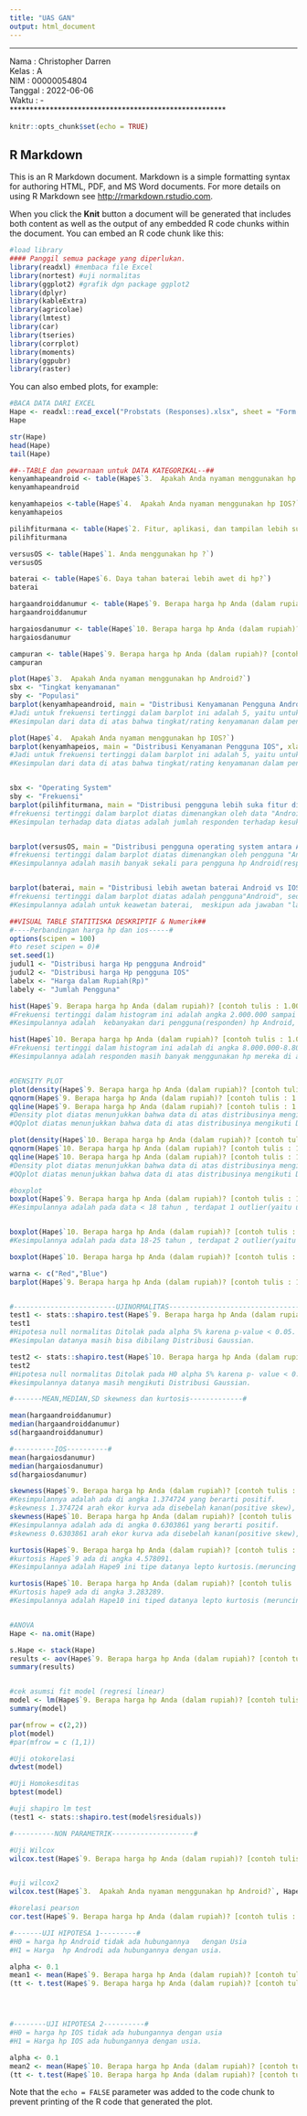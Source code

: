 ---
title: "UAS GAN"
output: html_document
---

******************************************************   
Nama     : Christopher Darren        
Kelas    : A       
NIM      : 00000054804    
Tanggal  : 2022-06-06      
Waktu    : -     
****************************************************** 

```{r setup, include=FALSE}
knitr::opts_chunk$set(echo = TRUE)
```

## R Markdown

This is an R Markdown document. Markdown is a simple formatting syntax for authoring HTML, PDF, and MS Word documents. For more details on using R Markdown see <http://rmarkdown.rstudio.com>.

When you click the **Knit** button a document will be generated that includes both content as well as the output of any embedded R code chunks within the document. You can embed an R code chunk like this:

```{r cars}
#load library
#### Panggil semua package yang diperlukan.
library(readxl) #membaca file Excel
library(nortest) #uji normalitas
library(ggplot2) #grafik dgn package ggplot2
library(dplyr)
library(kableExtra)
library(agricolae)
library(lmtest)
library(car)
library(tseries)
library(corrplot)
library(moments)
library(ggpubr)
library(raster)
```

You can also embed plots, for example:

```{r pressure, echo=FALSE}
#BACA DATA DARI EXCEL
Hape <- readxl::read_excel("Probstats (Responses).xlsx", sheet = "Form Responses 1")
Hape 

str(Hape)
head(Hape)
tail(Hape)

```



```{r pressure, echo=FALSE}

##--TABLE dan pewarnaan untuk DATA KATEGORIKAL--##
kenyamhapeandroid <- table(Hape$`3.  Apakah Anda nyaman menggunakan hp Android?`)
kenyamhapeandroid

kenyamhapeios <-table(Hape$`4.  Apakah Anda nyaman menggunakan hp IOS?`)
kenyamhapeios

pilihfiturmana <- table(Hape$`2. Fitur, aplikasi, dan tampilan lebih suka yang mana ? (security, apps ekslusif,  icon, system update, kustomisasi OS, UI , UX dan multitasking)`)
pilihfiturmana

versusOS <- table(Hape$`1. Anda menggunakan hp ?`)
versusOS

baterai <- table(Hape$`6. Daya tahan baterai lebih awet di hp?`)
baterai

hargaandroiddanumur <- table(Hape$`9. Berapa harga hp Anda (dalam rupiah)? [contoh tulis : 1.000.000]`, Hape$Umur)
hargaandroiddanumur

hargaiosdanumur <- table(Hape$`10. Berapa harga hp Anda (dalam rupiah)? [contoh tulis : 1.000.000]`, Hape$Umur)
hargaiosdanumur

campuran <- table(Hape$`9. Berapa harga hp Anda (dalam rupiah)? [contoh tulis : 1.000.000]`, Hape$`10. Berapa harga hp Anda (dalam rupiah)? [contoh tulis : 1.000.000]`)
campuran

plot(Hape$`3.  Apakah Anda nyaman menggunakan hp Android?`)
sbx <- "Tingkat kenyamanan"
sby <- "Populasi"
barplot(kenyamhapeandroid, main = "Distribusi Kenyamanan Pengguna Android", xlab = sbx ,ylab = sby ,col = c(6,7,8,9,10), legend.text = c( "2 = Tidak nyaman", "3 = Cukup", "4 = Nyaman", "5 = Sangat Nyaman"))
#Jadi untuk frekuensi tertinggi dalam barplot ini adalah 5, yaitu untuk si pengguna yang kenyamanannya"Sangat Nyaman", diikuti oleh frekuensi tengah tertinggi yaitu 4 untuk si pengguna kenyamanan "Nyaman" dan yang terakhir untuk si frekuensi rendah yaitu  2 untuk si pengguna kenyamanan "Tidak Nyaman". Note: dalam data ini frekuensi 1 untuk si pengguna "Sangat Tidak Nyaman"... responden tidak ada yang mengisi di bagian ini maka dari itu,  di system R tidak mendetek adanya data untuk frekuensi 1.
#Kesimpulan dari data di atas bahwa tingkat/rating kenyamanan dalam penggunaan Android oleh responden saya paling besar di tingkat/rating 5 yakni "Sangat Nyaman", diikuti oleh tingkat/rating 4 yakni "Nyaman"  dan paling kecil di tingkat/rating 2 yaitu "tidak nyaman".

plot(Hape$`4.  Apakah Anda nyaman menggunakan hp IOS?`)
barplot(kenyamhapeios, main = "Distribusi Kenyamanan Pengguna IOS", xlab = sbx ,ylab = sby , col = c(11,12,13,14,15), legend.text = c( "1 = Sangat tidak nyaman", "2 = Tidak nyaman", "3 = Cukup", "4 = Nyaman", "5 = Sangat Nyaman"))
#Jadi untuk frekuensi tertinggi dalam barplot ini adalah 5, yaitu untuk si pengguna yang kenyamanannya"Sangat Nyaman", diikuti oleh frekuensi tengah tertinggi yaitu 3 untuk si pengguna kenyamanan "Cukup" dan yang terakhir untuk si frekuensi rendah yaitu  1 untuk si pengguna kenyamanan "Sangat tidak Nyaman".
#Kesimpulan dari data di atas bahwa tingkat/rating kenyamanan dalam penggunaan IOS oleh responden saya paling besar di tingkat/rating 5 yakni "Sangat Nyaman", diikuti oleh tingkat/rating 3 yakni "Cukup"  dan paling kecil di tingkat/rating 1 yaitu "Sangat tidak nyaman".


sbx <- "Operating System"
sby <- "Frekuensi"
barplot(pilihfiturmana, main = "Distribusi pengguna lebih suka fitur di OS apa?(security,apps,system update, dll)", xlab = sbx, ylab = sby, col = c(16,17))
#frekuensi tertinggi dalam barplot diatas dimenangkan oleh data "Android", sedangkan frekuensi terendah dipegang oleh "IOS".
#Kesimpulan terhadap data diatas adalah jumlah responden terhadap kesukaan fitur OS Android bisa dikatakan banyak sedangkan untuk  jumlah responden yang menjawab IOS bisa dibilang sedikit.


barplot(versusOS, main = "Distribusi pengguna operating system antara Android dan IOS", xlab = sbx, col = c(18,19))
#frekuensi tertinggi dalam barplot diatas dimenangkan oleh pengguna "Android", sedangkan frekuensi terendah dipegang oleh pengguna "IOS".
#Kesimpulannya adalah masih banyak sekali para pengguna hp Android(responden saya) ketimbang penggunaan hp IOS yang cenderung sedikit.


barplot(baterai, main = "Distribusi lebih awetan baterai Android vs IOS?", col = c(20,21, 22, 24, 25,26,27,28), legend.text = c("Android", "IOS", "lain-lain"))
#frekuensi tertinggi dalam barplot diatas adalah pengguna"Android", sedangkan frekuensi terendahnya dipegang oleh pengguna "IOS" dan frekuensi lain-lain  selebihnya menjawab "tergantung merek/tipe hp".
#Kesimpulannya adalah untuk keawetan baterai,  meskipun ada jawaban "lain-lain" dari responden tetap saja responden lebih menjawab Android ketimbang IOS. Yang bisa saya simpulkan sementara bahwa Hp Android lebih irit baterainya daripada IOS, tetapi jawaban ini belum tentu benar karena bisa saja berbeda beda tidak ideal pemakaian antara 1 pengguna dengan pengguna laennya.

```

```{r pressure, echo=FALSE}
##VISUAL TABLE STATITISKA DESKRIPTIF & Numerik##
#----Perbandingan harga hp dan ios-----#
options(scipen = 100)
#to reset scipen = 0)#
set.seed(1)
judul1 <- "Distribusi harga Hp pengguna Android"
judul2 <- "Distribusi harga Hp pengguna IOS"
labelx <- "Harga dalam Rupiah(Rp)"
labely <- "Jumlah Pengguna"

hist(Hape$`9. Berapa harga hp Anda (dalam rupiah)? [contoh tulis : 1.000.000]`, xlim = c(1000000,12000000), main = judul1, xlab = labelx)
#Frekuensi tertinggi dalam histogram ini adalah angka 2.000.000 sampai dengan 3.000.000, dan yang paling rendah di kisaran angka 10.000.000 sampai dengan 11.000.000
#Kesimpulannya adalah  kebanyakan dari pengguna(responden) hp Android, harga hape mereka paling banyak ada di kisaraan 2.000.000 - 3.000.000 sehingga bisa saya bilang di harga segitu paling banyak diincar oleh responden, sedangkan hanya sedikit responden yang memiliki hape di harga 7.000.000-10.000.000.

hist(Hape$`10. Berapa harga hp Anda (dalam rupiah)? [contoh tulis : 1.000.000]`, xlim = c(3000000,15000000), main = judul2, xlab = labelx)
#Frekuensi tertinggi dalam histogram ini adalah di angka 8.000.000-8.800.000, dan frekuensi paling rendah di angka 15.000.000+ .
#Kesimpulannya adalah responden masih banyak menggunakan hp mereka di angka 8.000.000 -an dan keatas,(kemungkinan iphone seri lawas dibawah iphone 10), sedangkan hanya sedikit data untuk angka 15.000.000+(kemungkinan di Iphone 10 sampai Iphone 12.   


#DENSITY PLOT
plot(density(Hape$`9. Berapa harga hp Anda (dalam rupiah)? [contoh tulis : 1.000.000]`), main = "Density plot harga hp Android")
qqnorm(Hape$`9. Berapa harga hp Anda (dalam rupiah)? [contoh tulis : 1.000.000]`, main = "Density QQplot harga hp Android")
qqline(Hape$`9. Berapa harga hp Anda (dalam rupiah)? [contoh tulis : 1.000.000]`,col = "red")
#Density plot diatas menunjukkan bahwa data di atas distribusinya mengikuti Distribusi Gaussian/Normal.
#QQplot diatas menunjukkan bahwa data di atas distribusinya mengikuti Distribusi Gaussian/Normal.

plot(density(Hape$`10. Berapa harga hp Anda (dalam rupiah)? [contoh tulis : 1.000.000]`), main = "Density plot harga hp IOS")
qqnorm(Hape$`10. Berapa harga hp Anda (dalam rupiah)? [contoh tulis : 1.000.000]`, main = "Density QQplot harga hp IOS")
qqline(Hape$`10. Berapa harga hp Anda (dalam rupiah)? [contoh tulis : 1.000.000]`, col = "blue")
#Density plot diatas menunjukkan bahwa data di atas distribusinya mengikuti Distribusi Gaussian/Normal.
#QQplot diatas menunjukkan bahwa data di atas distribusinya mengikuti Distribusi Gaussian/Normal.

#boxplot
boxplot(Hape$`9. Berapa harga hp Anda (dalam rupiah)? [contoh tulis : 1.000.000]` ~ Hape$Umur, main = "Boxplot perbandingan umur dengan harga hp Android", ylab= "Harga dalam Rupiah(Rp)")
#Kesimpulannya adalah pada data < 18 tahun , terdapat 1 outlier(yaitu untuk harga hp yang keluar dari box/chart bisa diliat di kisaran 7 jt), pada data 18-25 tahun ada 6 outlier(yakni harga hpnya yang off-chart di kisaran 8jt sampai dengan 10jt. Untuk median boxplot terbesarnya ada di umur 25-55 tahun dant yang paling terkecil ada di data < 18 tahun.


boxplot(Hape$`10. Berapa harga hp Anda (dalam rupiah)? [contoh tulis : 1.000.000]` ~ Hape$Umur, main = "Boxplot perbandingan umur dengan harga hp IOS", ylab = "Harga dalam Rupiah(Rp)")
#Kesimpulannya adalah pada data 18-25 tahun , terdapat 2 outlier(yaitu untuk harga hp yang diatas 14jt sampai dengan 16 jt).Untuk median boxplotnya mirip mirip besarnya namun kalau dilihat dari datanya  <18 tahun  dan 18-25 .Tapi untuk yang paling besar masih dipegang oleh umur < 18 tahun.

boxplot(Hape$`10. Berapa harga hp Anda (dalam rupiah)? [contoh tulis : 1.000.000]` ~ Hape$`9. Berapa harga hp Anda (dalam rupiah)? [contoh tulis : 1.000.000]`, ylab = "Harga dalam Rupiah(Rp)")

warna <- c("Red","Blue")
barplot(Hape$`9. Berapa harga hp Anda (dalam rupiah)? [contoh tulis : 1.000.000]`, Hape$`10. Berapa harga hp Anda (dalam rupiah)? [contoh tulis : 1.000.000]`, beside = TRUE , col = warna , legend.text = c("IOS","ANDROID"), main = "Perbandingan harga pengguna IOS vs Android 2 sided")


#-------------------------UJINORMALITAS---------------------------------#
test1 <- stats::shapiro.test(Hape$`9. Berapa harga hp Anda (dalam rupiah)? [contoh tulis : 1.000.000]`)
test1
#Hipotesa null normalitas Ditolak pada alpha 5% karena p-value < 0.05.
#Kesimpulan datanya masih bisa dibilang Distribusi Gaussian.

test2 <- stats::shapiro.test(Hape$`10. Berapa harga hp Anda (dalam rupiah)? [contoh tulis : 1.000.000]`)
test2
#Hipotesa null normalitas Ditolak pada H0 alpha 5% karena p- value < 0.05.
#kesimpulannya datanya masih mengikuti Distribusi Gaussian.

#-------MEAN,MEDIAN,SD skewness dan kurtosis-------------#

mean(hargaandroiddanumur)
median(hargaandroiddanumur)
sd(hargaandroiddanumur)

#----------IOS----------#
mean(hargaiosdanumur)
median(hargaiosdanumur)
sd(hargaiosdanumur)

skewness(Hape$`9. Berapa harga hp Anda (dalam rupiah)? [contoh tulis : 1.000.000]`, na.rm = T)
#Kesimpulannya adalah ada di angka 1.374724 yang berarti positif.
#skewness 1.374724 arah ekor kurva ada disebelah kanan(positive skew), sehingga distribusi nya berada disebelah kanan.
skewness(Hape$`10. Berapa harga hp Anda (dalam rupiah)? [contoh tulis : 1.000.000]`, na.rm = T)
#Kesimpulannya adalah ada di angka 0.6303861 yang berarti positif.
#skewness 0.6303861 arah ekor kurva ada disebelah kanan(positive skew), sehingga distribusinya berada disebelah kanan.

kurtosis(Hape$`9. Berapa harga hp Anda (dalam rupiah)? [contoh tulis : 1.000.000]`, na.rm = T)
#kurtosis Hape$`9 ada di angka 4.578091.
#Kesimpulannya adalah Hape9 ini tipe datanya lepto kurtosis.(meruncing ke atas)

kurtosis(Hape$`10. Berapa harga hp Anda (dalam rupiah)? [contoh tulis : 1.000.000]`, na.rm = T)
#Kurtosis hape9 ada di angka 3.283289.
#Kesimpulannya adalah Hape10 ini tiped datanya lepto kurtosis (meruncing ke atas)


#ANOVA
Hape <- na.omit(Hape)

s.Hape <- stack(Hape)
results <- aov(Hape$`9. Berapa harga hp Anda (dalam rupiah)? [contoh tulis : 1.000.000]`~ Hape$`10. Berapa harga hp Anda (dalam rupiah)? [contoh tulis : 1.000.000]`)
summary(results)


#cek asumsi fit model (regresi linear)
model <- lm(Hape$`9. Berapa harga hp Anda (dalam rupiah)? [contoh tulis : 1.000.000]`~ Hape$`10. Berapa harga hp Anda (dalam rupiah)? [contoh tulis : 1.000.000]` , data = Hape)
summary(model)

par(mfrow = c(2,2))
plot(model)
#par(mfrow = c (1,1))

#Uji otokorelasi
dwtest(model)

#Uji Homokesditas
bptest(model)

#uji shapiro lm test
(test1 <- stats::shapiro.test(model$residuals))

#----------NON PARAMETRIK--------------------#

#Uji Wilcox
wilcox.test(Hape$`9. Berapa harga hp Anda (dalam rupiah)? [contoh tulis : 1.000.000]`, Hape$`10. Berapa harga hp Anda (dalam rupiah)? [contoh tulis : 1.000.000]`, paired = TRUE, conf.level = 0.95)


#uji wilcox2
wilcox.test(Hape$`3.  Apakah Anda nyaman menggunakan hp Android?`, Hape$`4.  Apakah Anda nyaman menggunakan hp IOS?`, paired = TRUE, conf.level = 0.95)

#korelasi pearson
cor.test(Hape$`9. Berapa harga hp Anda (dalam rupiah)? [contoh tulis : 1.000.000]`, Hape$`10. Berapa harga hp Anda (dalam rupiah)? [contoh tulis : 1.000.000]`, method = "spearman") 

```
```{r pressure, echo=FALSE}
#-------UJI HIPOTESA 1---------#
#H0 = harga hp Android tidak ada hubungannya   dengan Usia
#H1 = Harga  hp Androdi ada hubungannya dengan usia.

alpha <- 0.1
mean1 <- mean(Hape$`9. Berapa harga hp Anda (dalam rupiah)? [contoh tulis : 1.000.000]`)
(tt <- t.test(Hape$`9. Berapa harga hp Anda (dalam rupiah)? [contoh tulis : 1.000.000]`, mu = mean1, conf.level = 1-alpha, alternative = "two.sided"))





```
```{r}
#--------UJI HIPOTESA 2----------#
#H0 = harga hp IOS tidak ada hubungannya dengan usia
#H1 = Harga hp IOS ada hubungannya dengan usia.

alpha <- 0.1
mean2 <- mean(Hape$`10. Berapa harga hp Anda (dalam rupiah)? [contoh tulis : 1.000.000]`)
(tt <- t.test(Hape$`10. Berapa harga hp Anda (dalam rupiah)? [contoh tulis : 1.000.000]`, mu = mean2, conf.level = 1-alpha, alternative = "two.sided"))
```


Note that the `echo = FALSE` parameter was added to the code chunk to prevent printing of the R code that generated the plot.

